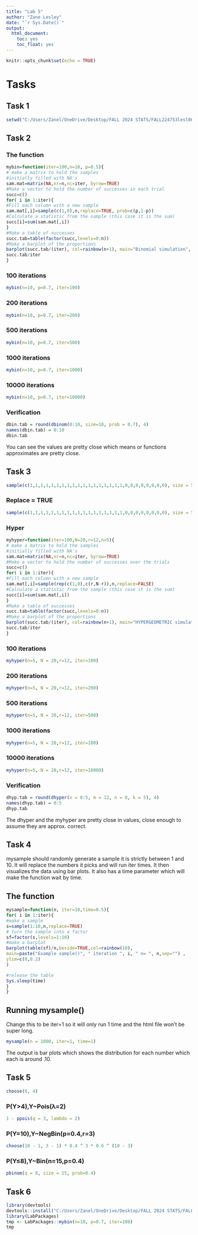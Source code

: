 ```yaml
---
title: "Lab 5"
author: "Zane Lesley"
date: "`r Sys.Date()`"
output: 
  html_document:
    toc: yes
    toc_float: yes
---
```


```r
knitr::opts_chunk$set(echo = TRUE)
```

# Tasks

## Task 1
```r
setwd("C:/Users/Zanel/OneDrive/Desktop/FALL 2024 STATS/FALL224753lesl0009/Lab/Lab 5")
```

## Task 2
### The function
```r
mybin=function(iter=100,n=10, p=0.5){ 
# make a matrix to hold the samples
#initially filled with NA's
sam.mat=matrix(NA,nr=n,nc=iter, byrow=TRUE)
#Make a vector to hold the number of successes in each trial
succ=c()
for( i in 1:iter){
#Fill each column with a new sample
sam.mat[,i]=sample(c(1,0),n,replace=TRUE, prob=c(p,1-p))
#Calculate a statistic from the sample (this case it is the sum)
succ[i]=sum(sam.mat[,i])
}
#Make a table of successes
succ.tab=table(factor(succ,levels=0:n))
#Make a barplot of the proportions
barplot(succ.tab/(iter), col=rainbow(n+1), main="Binomial simulation", xlab="Number of successes")
succ.tab/iter
}
```

### 100 iterations
```r
mybin(n=10, p=0.7, iter=100)
```

### 200 iterations
```r
mybin(n=10, p=0.7, iter=200)
```
### 500 iterations
```r
mybin(n=10, p=0.7, iter=500)
```
### 1000 iterations
```r
mybin(n=10, p=0.7, iter=1000)
```
### 10000 iterations
```r
mybin(n=10, p=0.7, iter=10000)
```

### Verification
```r
dbin.tab = round(dbinom(0:10, size=10, prob = 0.7), 4)
names(dbin.tab) = 0:10
dbin.tab
```

You can see the values are pretty close which means or functions approximates are pretty close.

## Task 3
```r
sample(c(1,1,1,1,1,1,1,1,1,1,1,1,1,1,1,1,1,1,0,0,0,0,0,0,0,0), size = 5, replace=FALSE, prob = NULL)
```
### Replace = TRUE
```r
sample(c(1,1,1,1,1,1,1,1,1,1,1,1,1,1,1,1,1,1,0,0,0,0,0,0,0,0), size = 5, replace=TRUE, prob = NULL)
```

### Hyper
```r
myhyper=function(iter=100,N=20,r=12,n=5){
# make a matrix to hold the samples
#initially filled with NA's
sam.mat=matrix(NA,nr=n,nc=iter, byrow=TRUE)
#Make a vector to hold the number of successes over the trials
succ=c()
for( i in 1:iter){
#Fill each column with a new sample
sam.mat[,i]=sample(rep(c(1,0),c(r,N-r)),n,replace=FALSE)
#Calculate a statistic from the sample (this case it is the sum)
succ[i]=sum(sam.mat[,i])
}
#Make a table of successes
succ.tab=table(factor(succ,levels=0:n))
#Make a barplot of the proportions
barplot(succ.tab/(iter), col=rainbow(n+1), main="HYPERGEOMETRIC simulation", xlab="Number of successes")
succ.tab/iter
}
```

### 100 iterations
```r
myhyper(n=5, N = 20,r=12, iter=100)
```

### 200 iterations
```r
myhyper(n=5, N = 20,r=12, iter=200)
```
### 500 iterations
```r
myhyper(n=5, N = 20,r=12, iter=500)
```
### 1000 iterations
```r
myhyper(n=5, N = 20,r=12, iter=100)
```
### 10000 iterations
```r
myhyper(n=5, N = 20,r=12, iter=10000)
```

### Verification
```r
dhyp.tab = round(dhyper(x = 0:5, m = 12, n = 8, k = 5), 4)
names(dhyp.tab) = 0:5
dhyp.tab
```

The dhyper and the myhyper are pretty close in values, close enough to assume they are approx. correct.

## Task 4

mysample should randomly generate a sample it is strictly between 1 and 10. It will replace the numbers it picks and will run
iter times. It then visualizes the data using bar plots. It also has a time parameter which will make the function wait by time.

## The function
```r
mysample=function(n, iter=10,time=0.5){
for( i in 1:iter){
#make a sample
s=sample(1:10,n,replace=TRUE)
# turn the sample into a factor
sf=factor(s,levels=1:10)
#make a barplot
barplot(table(sf)/n,beside=TRUE,col=rainbow(10), 
main=paste("Example sample()", " iteration ", i, " n= ", n,sep="") ,
ylim=c(0,0.2)
)

#release the table
Sys.sleep(time)
}
}
```

## Running mysample()

Change this to be iter=1 so it will only run 1 time and the html file won't be super long.
```r
mysample(n = 1000, iter=1, time=1)
```

The output is bar plots which shows the distribution for each number which each is around .10.

## Task 5
```r
choose(8, 4)
```
### P(Y>4),Y~Pois(λ=2)
```r
1 - ppois(q = 3, lambda = 2)
```

### P(Y=10),Y~NegBin(p=0.4,r=3)
```r
choose(10 - 1, 3 - 1) * 0.4 ^ 3 * 0.6 ^ (10 - 3)
```
### P(Y≤8),Y~Bin(n=15,p=0.4)
```r
pbinom(q = 8, size = 15, prob=0.4)
```


## Task 6
```r
library(devtools)
devtools::install("C:/Users/Zanel/OneDrive/Desktop/FALL 2024 STATS/FALL224753lesl0009/LabPackages")
library(LabPackages)
tmp <- LabPackages::mybin(n=10, p=0.7, iter=100)
tmp
```






















































